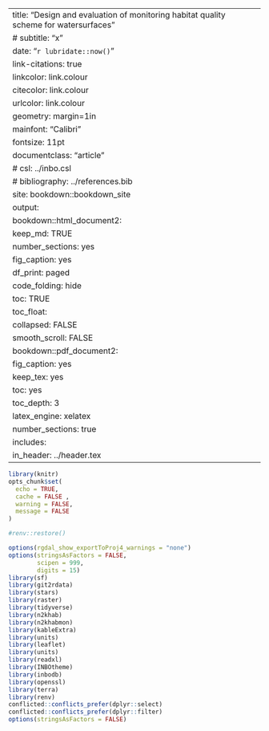 

---
title: "Design and evaluation of monitoring habitat quality scheme for watersurfaces"
# subtitle: "x"
date: "`r lubridate::now()`"
link-citations: true
linkcolor: link.colour
citecolor: link.colour
urlcolor: link.colour
geometry: margin=1in
mainfont: "Calibri"
fontsize: 11pt
documentclass: "article"
# csl: ../inbo.csl
# bibliography: ../references.bib
site: bookdown::bookdown_site
output:
  bookdown::html_document2:
    keep_md: TRUE
    number_sections: yes
    fig_caption: yes
    df_print: paged
    code_folding: hide
    toc: TRUE
    toc_float:
      collapsed: FALSE
      smooth_scroll: FALSE
  bookdown::pdf_document2:
    fig_caption: yes
    keep_tex: yes
    toc: yes
    toc_depth: 3
    latex_engine: xelatex
    number_sections: true
    includes:
        in_header: ../header.tex
---

```r
library(knitr)
opts_chunk$set(
  echo = TRUE,
  cache = FALSE ,
  warning = FALSE,
  message = FALSE
)

#renv::restore()

options(rgdal_show_exportToProj4_warnings = "none")
options(stringsAsFactors = FALSE,
        scipen = 999, 
        digits = 15)
library(sf)
library(git2rdata)
library(stars)
library(raster)
library(tidyverse)
library(n2khab)
library(n2khabmon)
library(kableExtra)
library(units)
library(leaflet)
library(units)
library(readxl)
library(INBOtheme)
library(inbodb)
library(openssl)
library(terra)
library(renv)
conflicted::conflicts_prefer(dplyr::select)
conflicted::conflicts_prefer(dplyr::filter)
options(stringsAsFactors = FALSE)

```






